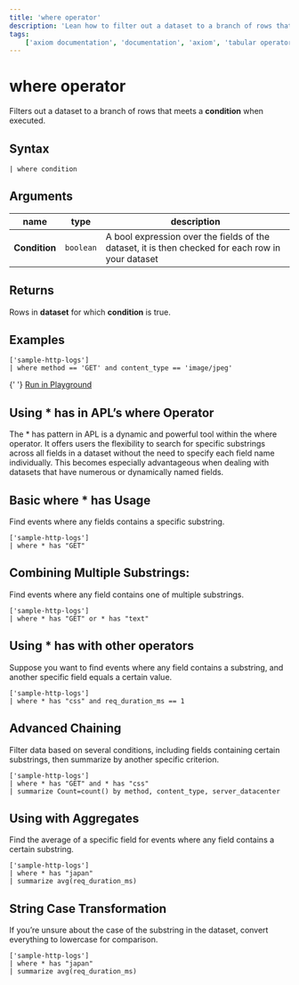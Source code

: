 ```yaml
---
title: 'where operator'
description: 'Lean how to filter out a dataset to a branch of rows that meets a condition when executed.'
tags:
    ['axiom documentation', 'documentation', 'axiom', 'tabular operators', 'where operator']
---
```


# where operator

Filters out a dataset to a branch of rows that meets a **condition** when executed.

## Syntax

```apl
| where condition
```

## Arguments

| **name**                  |        **type**                       | **description**                        |
| ------------------------- | ------------------------------------- | ------------------------------------------ |
| **Condition** | `boolean` | A bool expression over the fields of the dataset, it is then checked for each row in your dataset |

## Returns

Rows in **dataset** for which **condition** is true.

## Examples

```apl
['sample-http-logs']
| where method == 'GET' and content_type == 'image/jpeg'
```

<div style={{ textAlign: 'right' }}>
  {' '}
  <a style={{
            backgroundColor: 'rgb(64 105 255/var(--tw-text-opacity))',
            display: 'inline-block',
            color: 'white',
            textAlign: 'center',
            width: '20%',
            textDecoration: 'none' }} href="https://play.axiom.co/axiom-play-qf1k/explorer?initForm=%7B%22apl%22%3A%22%5B%27sample-http-logs%27%5D%5Cn%7C%20where%20method%20%3D%3D%20%27GET%27%20and%20content_type%20%3D%3D%20%27image%2Fjpeg%27%22%7D&queryOptions=%7B%22quickRange%22%3A%2230d%22%7D">Run in Playground</a>
</div>

## Using * has in APL’s where Operator

The * has pattern in APL is a dynamic and powerful tool within the where operator. It offers users the flexibility to search for specific substrings across all fields in a dataset without the need to specify each field name individually. This becomes especially advantageous when dealing with datasets that have numerous or dynamically named fields.

## Basic where * has Usage

Find events where any fields contains a specific substring.

```apl
['sample-http-logs'] 
| where * has "GET"
```

<RunInPlayGround 
    href="https://play.axiom.co/axiom-play-qf1k/explorer?initForm=%7B%22apl%22%3A%22%5B%27sample-http-logs%27%5D%5Cn%7C%20where%20%2A%20has%20%5C%22GET%5C%22%22%7D&queryOptions=%7B%22quickRange%22%3A%2230d%22%7D" 
    target="_blank" 
    rel="noopener noreferrer"
/>

## Combining Multiple Substrings:

Find events where any field contains one of multiple substrings.

```apl
['sample-http-logs'] 
| where * has "GET" or * has "text"
```

<RunInPlayGround 
    href="https://play.axiom.co/axiom-play-qf1k/explorer?initForm=%7B%22apl%22%3A%22%5B%27sample-http-logs%27%5D%5Cn%7C%20where%20%2A%20has%20%5C%22GET%5C%22%20or%20%2A%20has%20%5C%22text%5C%22%22%7D&queryOptions=%7B%22quickRange%22%3A%2230d%22%7D" 
    target="_blank" 
    rel="noopener noreferrer"
/>

## Using * has with other operators

Suppose you want to find events where any field contains a substring, and another specific field equals a certain value.

```apl
['sample-http-logs'] 
| where * has "css" and req_duration_ms == 1
```

<RunInPlayGround 
    href="https://play.axiom.co/axiom-play-qf1k/explorer?initForm=%7B%22apl%22%3A%22%5B%27sample-http-logs%27%5D%5Cn%7C%20where%20%2A%20has%20%5C%22css%5C%22%20and%20req_duration_ms%20%3D%3D%201%22%7D&queryOptions=%7B%22quickRange%22%3A%2230d%22%7D" 
    target="_blank" 
    rel="noopener noreferrer"
/>

## Advanced Chaining

Filter data based on several conditions, including fields containing certain substrings, then summarize by another specific criterion.

```apl
['sample-http-logs']
| where * has "GET" and * has "css"
| summarize Count=count() by method, content_type, server_datacenter
```

<RunInPlayGround 
    href="https://play.axiom.co/axiom-play-qf1k/explorer?initForm=%7B%22apl%22%3A%22%5B%27sample-http-logs%27%5D%5Cn%7C%20where%20%2A%20has%20%5C%22GET%5C%22%20and%20%2A%20has%20%5C%22css%5C%22%5Cn%7C%20summarize%20Count%3Dcount%28%29%20by%20method%2C%20content_type%2C%20server_datacenter%22%7D&queryOptions=%7B%22quickRange%22%3A%2230d%22%7D" 
    target="_blank" 
    rel="noopener noreferrer"
/>

## Using with Aggregates

Find the average of a specific field for events where any field contains a certain substring.

```apl
['sample-http-logs']
| where * has "japan"
| summarize avg(req_duration_ms)
```

<RunInPlayGround 
    href="https://play.axiom.co/axiom-play-qf1k/explorer?initForm=%7B%22apl%22%3A%22%5B%27sample-http-logs%27%5D%5Cn%7C%20where%20%2A%20has%20%5C%22japan%5C%22%5Cn%7C%20summarize%20avg%28req_duration_ms%29%22%7D&queryOptions=%7B%22quickRange%22%3A%2230d%22%7D" 
    target="_blank" 
    rel="noopener noreferrer"
/>

## String Case Transformation

If you’re unsure about the case of the substring in the dataset, convert everything to lowercase for comparison.

```apl
['sample-http-logs']
| where * has "japan"
| summarize avg(req_duration_ms)
```

<RunInPlayGround 
    href="https://play.axiom.co/axiom-play-qf1k/explorer?initForm=%7B%22apl%22%3A%22%5B%27sample-http-logs%27%5D%5Cn%7C%20where%20%2A%20has%20%5C%22japan%5C%22%5Cn%7C%20summarize%20avg%28req_duration_ms%29%22%7D&queryOptions=%7B%22quickRange%22%3A%2230d%22%7D" 
    target="_blank" 
    rel="noopener noreferrer"
/>